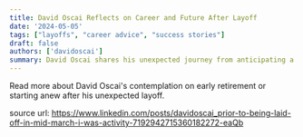 ```yaml
---
title: David Oscai Reflects on Career and Future After Layoff
date: '2024-05-05'
tags: ["layoffs", "career advice", "success stories"]
draft: false
authors: ['davidoscai']
summary: David Oscai shares his unexpected journey from anticipating a comfortable retirement to being laid off, throwing his plans into disarray. At a crossroads in his mid-50s, he contemplates early retirement or starting anew, illustrating resilience and adaptability in facing career challenges.
---
```


Read more about David Oscai's contemplation on early retirement or starting anew after his unexpected layoff.

source url: https://www.linkedin.com/posts/davidoscai_prior-to-being-laid-off-in-mid-march-i-was-activity-7192942715360182272-eaQb


